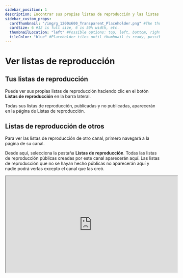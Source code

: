 ---
sidebar_position: 1
description: Encontrar sus propias listas de reproducción y las listas de reproducción públicas de otros.
sidebar_custom_props:
  cardThumbnail: "/img/g_1200x600_Transparent_Placeholder.png" #The thumbnail on the category card.
  cardSize: 6 #12 is full size, 6 is 50% width, etc.
  thumbnailLocation: "left" #Possible options: top, left, bottom, right, none
  tileColor: "blue" #Placeholder tiles until thumbnail is ready, possible options: blue, cream, darkpurple, lightpurple, mauve, orange, pink, none
---

# Ver listas de reproducción

## Tus listas de reproducción

Puede ver sus propias listas de reproducción haciendo clic en el botón **Listas de reproducción** en la barra lateral.

Todas sus listas de reproducción, publicadas y no publicadas, aparecerán en la página de Listas de reproducción.

## Listas de reproducción de otros

Para ver las listas de reproducción de otro canal, primero navegará a la página de su canal.

Desde aquí, selecciona la pestaña **Listas de reproducción**. Todas las listas de reproducción públicas creadas por este canal aparecerán aquí. Las listas de reproducción que no se hayan hecho públicas no aparecerán aquí y nadie podrá verlas excepto el canal que las creó.

<iframe id="odysee-iframe" width="560" height="315" src="https://odysee.com/$/embed/lista-de-reproducci%C3%B3n-renovada-conoce-los-detalles/a7119d7588cb0f01524fd9b875b0a8c262aeee5c?r=EHmNcr6EpYs6s4AZNiCN51H2aQ3UtsA1" allowfullscreen></iframe>